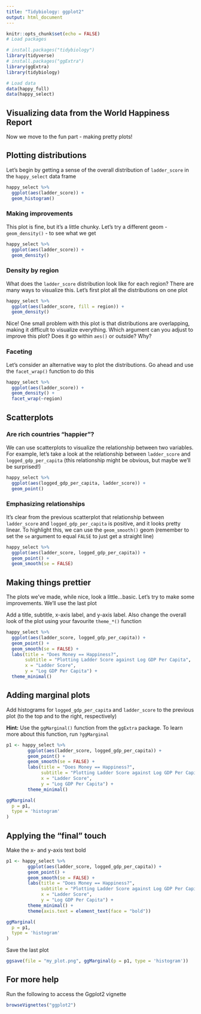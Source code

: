 ```yaml
---
title: "Tidybiology: ggplot2"
output: html_document
---
```


```r
knitr::opts_chunk$set(echo = FALSE)
# Load packages

# install.packages("tidybiology")
library(tidyverse)
# install.packages("ggExtra")
library(ggExtra)
library(tidybiology)

# Load data
data(happy_full)
data(happy_select)
```

## Visualizing data from the World Happiness Report

Now we move to the fun part - making pretty plots!

## Plotting distributions

Let's begin by getting a sense of the overall distribution of `ladder_score` in the `happy_select` data frame

```r
happy_select %>% 
  ggplot(aes(ladder_score)) +
  geom_histogram()
```

### Making improvements

This plot is fine, but it's a little chunky. Let's try a different geom - `geom_density()` - to see what we get

```r
happy_select %>% 
  ggplot(aes(ladder_score)) +
  geom_density()
```

### Density by region

What does the `ladder_score` distribution look like for each region? There are many ways to visualize this. Let's first plot all the distributions on one plot  

```r
happy_select %>% 
  ggplot(aes(ladder_score, fill = region)) +
  geom_density()
```

Nice! One small problem with this plot is that distributions are overlapping, making it difficult to visualize everything. Which argument can you adjust to improve this plot? Does it go within `aes()` or outside? Why?  

### Faceting

Let's consider an alternative way to plot the distributions. Go ahead and use the `facet_wrap()` function to do this

```r
happy_select %>% 
  ggplot(aes(ladder_score)) +
  geom_density() +
  facet_wrap(~region)
```

## Scatterplots

### Are rich countries "happier"?

We can use scatterplots to visualize the relationship between two variables. For example, let's take a look at the relationship between `ladder_score` and `logged_gdp_per_capita` (this relationship might be obvious, but maybe we'll be surprised!) 

```r
happy_select %>% 
  ggplot(aes(logged_gdp_per_capita, ladder_score)) +
  geom_point()
```

### Emphasizing relationships

It's clear from the previous scatterplot that relationship between `ladder_score` and `logged_gdp_per_capita` is positive, and it looks pretty linear. To highlight this, we can use the `geom_smooth()` geom (remember to set the `se` argument to equal `FALSE` to just get a straight line) 

```r
happy_select %>% 
  ggplot(aes(ladder_score, logged_gdp_per_capita)) +
  geom_point() +
  geom_smooth(se = FALSE)
```

## Making things prettier

The plots we've made, while nice, look a little...basic. Let's try to make some improvements. We'll use the last plot  

Add a title, subtitle, x-axis label, and y-axis label. Also change the overall look of the plot using your favourite `theme_*()` function  

```r
happy_select %>% 
  ggplot(aes(ladder_score, logged_gdp_per_capita)) +
  geom_point() +
  geom_smooth(se = FALSE) +
  labs(title = "Does Money == Happiness?",
       subtitle = "Plotting Ladder Score against Log GDP Per Capita",
       x = "Ladder Score",
       y = "Log GDP Per Capita") +
  theme_minimal()
```

## Adding marginal plots

Add histograms for `logged_gdp_per_capita` and `ladder_score` to the previous plot (to the top and to the right, respectively) 

**Hint:** Use the `ggMarginal()` function from the `ggExtra` package. To learn more about this function, run `?ggMarginal`
```r
p1 <- happy_select %>% 
        ggplot(aes(ladder_score, logged_gdp_per_capita)) +
        geom_point() +
        geom_smooth(se = FALSE) +
        labs(title = "Does Money == Happiness?",
             subtitle = "Plotting Ladder Score against Log GDP Per Capita",
             x = "Ladder Score",
             y = "Log GDP Per Capita") +
        theme_minimal()

ggMarginal(
  p = p1,
  type = 'histogram'
)
```

## Applying the "final" touch

Make the x- and y-axis text bold

```r
p1 <- happy_select %>% 
        ggplot(aes(ladder_score, logged_gdp_per_capita)) +
        geom_point() +
        geom_smooth(se = FALSE) +
        labs(title = "Does Money == Happiness?",
             subtitle = "Plotting Ladder Score against Log GDP Per Capita",
             x = "Ladder Score",
             y = "Log GDP Per Capita") +
        theme_minimal() +
        theme(axis.text = element_text(face = "bold"))

ggMarginal(
  p = p1,
  type = 'histogram'
)
```

Save the last plot
```r
ggsave(file = "my_plot.png", ggMarginal(p = p1, type = 'histogram'))
```

## For more help

Run the following to access the Ggplot2 vignette

```r
browseVignettes("ggplot2")
```

